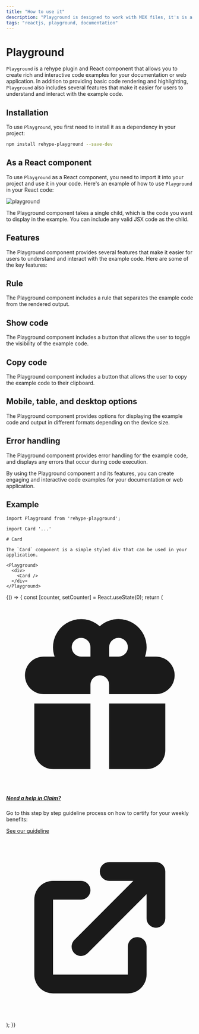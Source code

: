 ```yaml
---
title: "How to use it"
description: "Playground is designed to work with MDX files, it's is a playground for ReactJs components."
tags: "reactjs, playground, documentation"
---
```




# Playground

`Playground` is a rehype plugin and React component that allows you to create rich and interactive code examples for your documentation or web application. In addition to providing basic code rendering and highlighting, `Playground` also includes several features that make it easier for users to understand and interact with the example code.

## Installation

To use `Playground`, you first need to install it as a dependency in your project:

```bash
npm install rehype-playground --save-dev
```

## As a React component

To use `Playground` as a React component, you need to import it into your project and use it in your code. Here's an example of how to use `Playground` in your React code:

![playground](/images/play-dark.png)

The Playground component takes a single child, which is the code you want to display in the example. You can include any valid JSX code as the child.

## Features

The Playground component provides several features that make it easier for users to understand and interact with the example code. Here are some of the key features:

## Rule

The Playground component includes a rule that separates the example code from the rendered output.

## Show code

The Playground component includes a button that allows the user to toggle the visibility of the example code.

## Copy code

The Playground component includes a button that allows the user to copy the example code to their clipboard.

## Mobile, table, and desktop options

The Playground component provides options for displaying the example code and output in different formats depending on the device size.

## Error handling

The Playground component provides error handling for the example code, and displays any errors that occur during code execution.

By using the Playground component and its features, you can create engaging and interactive code examples for your documentation or web application.

## Example

```mdx
import Playground from 'rehype-playground';

import Card '...'

# Card

The `Card` component is a simple styled div that can be used in your application.

<Playground>
  <div>
    <Card />
  </div>
</Playground>
```

<Playground>
  {() => {
    const [counter, setCounter] = React.useState(0);
    return (
      <div class="flex justify-center">
        <div class="max-w-sm p-6 bg-white border border-gray-200 rounded-lg shadow dark:bg-gray-800 dark:border-gray-700">
          <svg
            class="w-10 h-10 mb-2 text-gray-500 dark:text-gray-400"
            aria-hidden="true"
            fill="currentColor"
            viewBox="0 0 20 20"
            xmlns="http://www.w3.org/2000/svg"
          >
            <path
              fill-rule="evenodd"
              d="M5 5a3 3 0 015-2.236A3 3 0 0114.83 6H16a2 2 0 110 4h-5V9a1 1 0 10-2 0v1H4a2 2 0 110-4h1.17C5.06 5.687 5 5.35 5 5zm4 1V5a1 1 0 10-1 1h1zm3 0a1 1 0 10-1-1v1h1z"
              clip-rule="evenodd"
            ></path>
            <path d="M9 11H3v5a2 2 0 002 2h4v-7zM11 18h4a2 2 0 002-2v-5h-6v7z"></path>
          </svg>
          <a href="#">
            <h5 class="mb-2 text-2xl font-semibold tracking-tight text-gray-900 dark:text-white">
              Need a help in Claim?
            </h5>
          </a>
          <p class="mb-3 font-normal text-gray-500 dark:text-gray-400">
            Go to this step by step guideline process on how to certify for your
            weekly benefits:
          </p>
          <a
            href="#"
            class="inline-flex items-center text-blue-600 hover:underline"
          >
            See our guideline
            <svg
              class="w-5 h-5 ml-2"
              fill="currentColor"
              viewBox="0 0 20 20"
              xmlns="http://www.w3.org/2000/svg"
            >
              <path d="M11 3a1 1 0 100 2h2.586l-6.293 6.293a1 1 0 101.414 1.414L15 6.414V9a1 1 0 102 0V4a1 1 0 00-1-1h-5z"></path>
              <path d="M5 5a2 2 0 00-2 2v8a2 2 0 002 2h8a2 2 0 002-2v-3a1 1 0 10-2 0v3H5V7h3a1 1 0 000-2H5z"></path>
            </svg>
          </a>
        </div>
      </div>
    );
  }}
</Playground>
